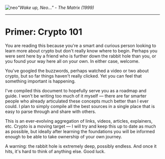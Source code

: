 
<Bleed>![neo](../public/neo.png)</Bleed>*"Wake up, Neo..." - The Matrix (1999)*

---

# Primer: Crypto 101

You are reading this because you're a smart and curious person looking to learn more about crypto but don't really know where to begin. Perhaps you were sent here by a friend who is further down the rabbit hole than you, or you found your way here all on your own. In either case, welcome.

You've googled the buzzwords, perhaps watched a video or two about crypto, but so far things haven't really clicked. Yet you can feel that something important is happening.

I've compiled this document to hopefully serve you as a roadmap and guide. I won't be writing too much of it myself — there are far smarter people who already articulated these concepts much better than I ever could. I plan to simply compile all the best sources in a single place that is easy to parse through and share with others.

This is an ever-evolving aggregation of links, videos, articles, explainers, etc. Crypto is a moving target — I will try and keep this up to date as much as possible, but ideally after learning the foundations you will be informed enough to be able to take ownership of your own journey.

A warning: the rabbit hole is extremely deep, possibly endless. And once it hits, it's hard to think of anything else. Good luck.
